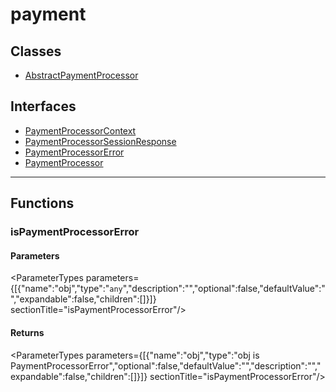 
# payment

## Classes

- [AbstractPaymentProcessor](../payment/classes/payment.AbstractPaymentProcessor.mdx)

## Interfaces

- [PaymentProcessorContext](../payment/interfaces/payment.PaymentProcessorContext.mdx)
- [PaymentProcessorSessionResponse](../payment/interfaces/payment.PaymentProcessorSessionResponse.mdx)
- [PaymentProcessorError](../payment/interfaces/payment.PaymentProcessorError.mdx)
- [PaymentProcessor](../payment/interfaces/payment.PaymentProcessor.mdx)

___

## Functions

### isPaymentProcessorError

#### Parameters

<ParameterTypes parameters={[{"name":"obj","type":"`any`","description":"","optional":false,"defaultValue":"","expandable":false,"children":[]}]}  sectionTitle="isPaymentProcessorError"/>

#### Returns

<ParameterTypes parameters={[{"name":"obj","type":"obj is PaymentProcessorError","optional":false,"defaultValue":"","description":"","expandable":false,"children":[]}]}  sectionTitle="isPaymentProcessorError"/>

